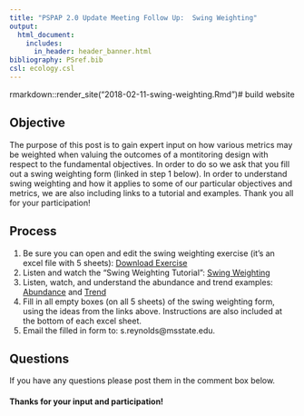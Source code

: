 ```yaml
---
title: "PSPAP 2.0 Update Meeting Follow Up:  Swing Weighting"
output: 
  html_document:
    includes:
      in_header: header_banner.html 
bibliography: PSref.bib
csl: ecology.csl  
---
```

  

rmarkdown::render_site("2018-02-11-swing-weighting.Rmd")# build website


## Objective
The purpose of this post is to gain expert input on how various metrics may be weighted when valuing the outcomes of a montitoring design with respect to the fundamental objectives. In order to do so we ask that you fill out a swing weighting form (linked in step 1 below). In order to understand swing weighting and how it applies to some of our particular objectives and metrics, we are also including links to a tutorial and examples. Thank you all for your participation! 


## Process
1. Be sure you can open and edit the swing weighting exercise (it's an excel file with 5 sheets): <a href='swing-weighting-exercise-draft.xls' target="_blank">Download Exercise</a> 
1. Listen and watch the "Swing Weighting Tutorial":   [Swing Weighting](https://www.youtube.com/watch?v=57XeTdCEH7E)
2. Listen, watch, and understand the abundance and trend examples:  [Abundance](https://www.youtube.com/watch?v=UKX0Uw7Ta0A)   and   [Trend](https://www.youtube.com/watch?v=LPbdE_dK1vk)
3. Fill in all empty boxes (on all 5 sheets) of the swing weighting form, using the ideas from the links above. Instructions are also included at the bottom of each excel sheet. 
4. Email the filled in form to: s.reynolds@msstate.edu.


## Questions
If you have any questions please post them in the comment box below. 


#### Thanks for your input and participation!

<!--
## Videos
### Swing Weighting
<iframe width="560" height="315" src="https://www.youtube.com/watch?v=57XeTdCEH7E" frameborder="0" allowfullscreen></iframe>

### Abundance
<iframe width="560" height="315" src="https://www.youtube.com/watch?v=UKX0Uw7Ta0A" frameborder="0" allowfullscreen></iframe>

### Trend
<iframe width="560" height="315" src="https://www.youtube.com/watch?v=LPbdE_dK1vk" frameborder="0" allowfullscreen></iframe>
-->

  

